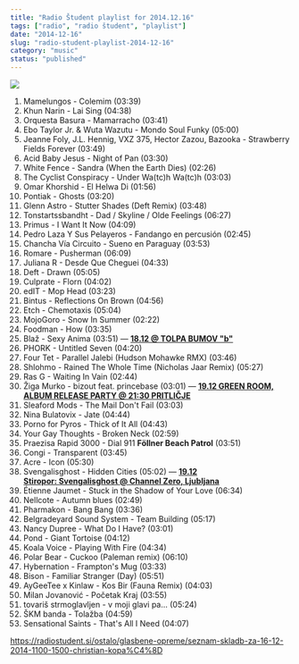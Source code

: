 ```yaml
---
title: "Radio Študent playlist for 2014.12.16"
tags: ["radio", "radio študent", "playlist"]
date: "2014-12-16"
slug: "radio-student-playlist-2014-12-16"
category: "music"
status: "published"
---
```


![](https://radiostudent.si/sites/default/files/styles/thumbnail_w530/public/slike/2014-12-16-glasbene-opreme-seznam-skladb-za-16.12.2014-11.00-15.00-christian-kopa%C4%8D-35604.jpg?itok=gxl7C5_k)

1. Mamelungos - Colemim (03:39)
2. Khun Narin - Lai Sing (04:38)
3. Orquesta Basura - Mamarracho (03:41)
4. Ebo Taylor Jr. & Wuta Wazutu - Mondo Soul Funky (05:00)
5. Jeanne Foly, J.L. Hennig, VXZ 375, Hector Zazou, Bazooka - Strawberry Fields Forever (03:49)
6. Acid Baby Jesus - Night of Pan (03:30)
7. White Fence - Sandra (When the Earth Dies) (02:26)
8. The Cyclist Conspiracy - Under Wa(tc)h Wa(tc)h (03:03)
9. Omar Khorshid - El Helwa Di (01:56)
10. Pontiak - Ghosts (03:20)
11. Glenn Astro - Stutter Shades (Deft Remix) (03:48)
12. Tonstartssbandht - Dad / Skyline / Olde Feelings (06:27)
13. Primus - I Want It Now (04:09)
14. Pedro Laza Y Sus Pelayeros - Fandango en percusión (02:45)
15. Chancha Vía Circuito - Sueno en Paraguay (03:53)
16. Romare - Pusherman (06:09)
17. Juliana R - Desde Que Cheguei (04:33)
18. Deft - Drawn (05:05)
19. Culprate - Florn (04:02)
20. edIT - Mop Head (03:23)
21. Bintus - Reflections On Brown (04:56)
22. Etch - Chemotaxis (05:04)
23. MojoGoro - Snow In Summer (02:22)
24. Foodman - How (03:35)
25. Blaž - Sexy Anima (03:51) — [**18.12 @ TOLPA BUMOV "b"**](https://blazh.bandcamp.com/album/b)
26. PHORK - Untitled Seven (04:20)
27. Four Tet - Parallel Jalebi (Hudson Mohawke RMX) (03:46)
28. Shlohmo - Rained The Whole Time (Nicholas Jaar Remix) (05:27)
29. Ras G - Waiting In Vain (02:44)
30. Žiga Murko - bizout feat. princebase (03:01) — [**19.12 GREEN ROOM, ALBUM RELEASE PARTY @ 21:30 PRITLIČJE**](https://www.facebook.com/events/556870957747215/)
31. Sleaford Mods - The Mail Don't Fail (03:03)
32. Nina Bulatovix - Jate (04:44)
33. Porno for Pyros - Thick of It All (04:43)
34. Your Gay Thoughts - Broken Neck (02:59)
35. Praezisa Rapid 3000 - Dial 911 **Föllner Beach Patrol** (03:51)
36. Congi - Transparent (03:45)
37. Acre - Icon (05:30)
38. Svengalisghost - Hidden Cities (05:02) — [**19.12 Stiropor: Svengalisghost @ Channel Zero, Ljubljana**](https://www.facebook.com/events/571040146329847/)
39. Étienne Jaumet - Stuck in the Shadow of Your Love (06:34)
40. Nellcote - Autumn blues (02:49)
41. Pharmakon - Bang Bang (03:36)
42. Belgradeyard Sound System - Team Building (05:17)
43. Nancy Dupree - What Do I Have? (03:01)
44. Pond - Giant Tortoise (04:12)
45. Koala Voice - Playing With Fire (04:34)
46. Polar Bear - Cuckoo (Paleman remix) (06:10)
47. Hybernation - Frampton's Mug (03:33)
48. Bison - Familiar Stranger (Day) (05:51)
49. AyGeeTee x Kinlaw - Kos Bir (Fauna Remix) (04:03)
50. Milan Jovanović - Početak Kraj (03:55)
51. tovariš strmoglavljen - v moji glavi pa... (05:24)
52. ŠKM banda - Tolažba (04:59)
53. Sensational Saints - That's All I Need (04:07)

<https://radiostudent.si/ostalo/glasbene-opreme/seznam-skladb-za-16-12-2014-1100-1500-christian-kopa%C4%8D>

